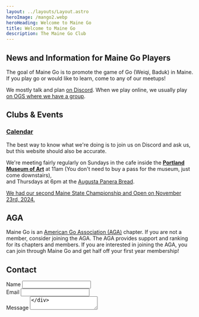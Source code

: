```yaml
---
layout: ../layouts/Layout.astro
heroImage: /mango2.webp
heroHeading: Welcome to Maine Go
title: Welcome to Maine Go
description: The Maine Go Club
---
```


## News and Information for Maine Go Players

The goal of Maine Go is to promote the game of Go (Weiqi, Baduk) in
Maine. If you play go or would like to learn, come to any of our meetups!

We mostly talk and plan [on Discord](https://discord.gg/ej7GSFc).
When we play online, we usually play [on OGS where we have a group](https://online-go.com/group/832).

## Clubs & Events

### [Calendar](/events)

The best way to know what we're doing is to join us on Discord and ask us,
but this website should also be accurate.

We're meeting fairly regularly on Sundays in the cafe
inside the [**Portland Museum of Art**](https://www.portlandmuseum.org/magazine/cafe)
at 11am
(You don't need to buy a pass for the museum, just come downstairs),  
and Thursdays at 6pm at
the [Augusta Panera Bread](https://www.panerabread.com/content/panerabread_com/en-us/cafe/locations/me/augusta/37-xavier-loop).

[We had our second Maine State Championship and Open on November 23rd, 2024.](/2024tournament)  

## AGA

Maine Go is an [American Go Association (AGA)](https://www.usgo.org/) chapter.
If you are not a member, consider joining the AGA.
The AGA provides support and ranking for its chapters and members.
If you are interested in joining the AGA, you can join through Maine Go and get half off your first year membership!

## Contact


<form method="post" action="/api/contact" encType="application/x-www-form-urlencoded" class="not-prose space-y-4">

<div>
  <Label for="name">Name</Label>
  <Input type="text" name="name" id="name" required />
</div>

<div>
  <Label for="email">Email</Label>
  <Input type="email" name="email" id="email" required />
</div>

<div>
  <Label for="message">Message</Label>
  <Textarea name="message" id="message" required />
</div>

<HoneypotInputs />

<div class="flex justify-end">
  <Button type="submit">Submit</Button>
</div>

</form>
